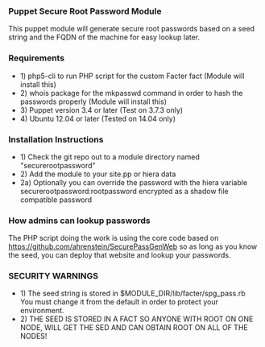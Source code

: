 === Puppet Secure Root Password Module ===
This puppet module will generate secure root passwords based on a seed string and the FQDN of the machine for easy lookup later.
=== Requirements ===
*1) php5-cli to run PHP script for the custom Facter fact (Module will install this)
*2) whois package for the mkpasswd command in order to hash the passwords properly (Module will install this)
*3) Puppet version 3.4 or later (Test on 3.7.3 only)
*4) Ubuntu 12.04 or later (Tested on 14.04 only)
=== Installation Instructions ===
*1) Check the git repo out to a module directory named "securerootpassword"
*2) Add the module to your site.pp or hiera data
*2a) Optionally you can override the password with the hiera variable securerootpassword:rootpassword encrypted as a shadow file compatible password
=== How admins can lookup passwords ===
The PHP script doing the work is using the core code based on https://github.com/ahrenstein/SecurePassGenWeb so as long as you know the seed, you can deploy that website and lookup your passwords.
=== SECURITY WARNINGS ===
*1) The seed string is stored in $MODULE_DIR/lib/facter/spg_pass.rb <br />You must change it from the default in order to protect your environment.
*2) THE SEED IS STORED IN A FACT SO ANYONE WITH ROOT ON ONE NODE, WILL GET THE SED AND CAN OBTAIN ROOT ON ALL OF THE NODES!
